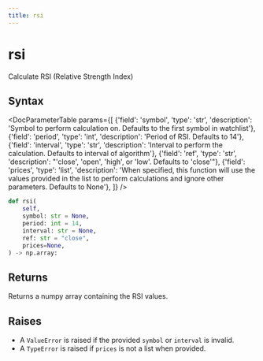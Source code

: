 ```yaml
---
title: rsi
---
```


# rsi

Calculate RSI (Relative Strength Index)

## Syntax

<DocParameterTable params={[
    {'field': 'symbol', 'type': 'str', 'description': 'Symbol to perform calculation on. Defaults to the first symbol in watchlist'},
    {'field': 'period', 'type': 'int', 'description': 'Period of RSI. Defaults to 14'},
    {'field': 'interval', 'type': 'str', 'description': 'Interval to perform the calculation. Defaults to interval of algorithm'},
    {'field': 'ref', 'type': 'str', 'description': "'close', 'open', 'high', or 'low'. Defaults to 'close'"},
    {'field': 'prices', 'type': 'list', 'description': 'When specified, this function will use the values provided in the list to perform calculations and ignore other parameters. Defaults to None'},
]} />

```python
def rsi(
    self,
    symbol: str = None,
    period: int = 14,
    interval: str = None,
    ref: str = "close",
    prices=None,
) -> np.array:
```

## Returns

Returns a numpy array containing the RSI values.

## Raises
- A `ValueError` is raised if the provided `symbol` or `interval` is invalid.
- A `TypeError` is raised if `prices` is not a list when provided.
